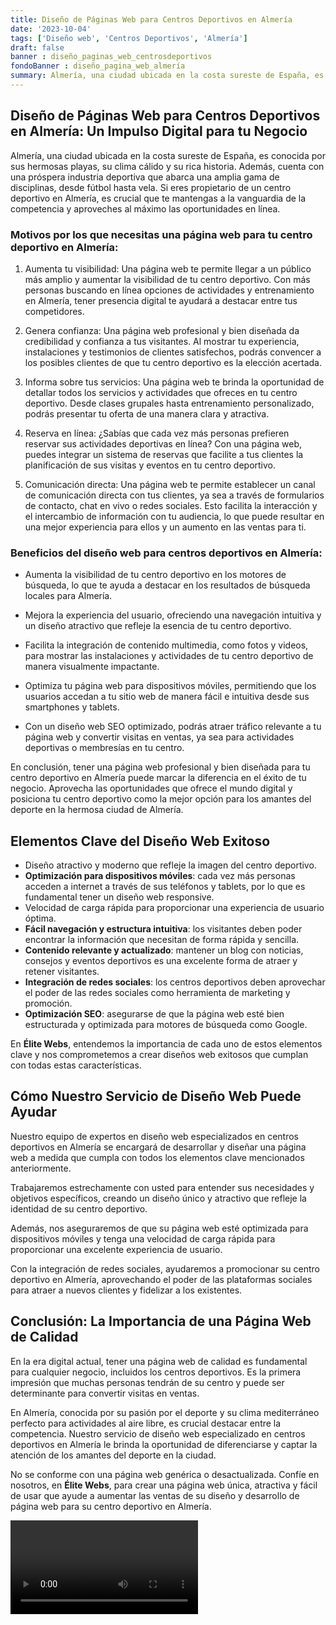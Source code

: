 ```yaml
---
title: Diseño de Páginas Web para Centros Deportivos en Almería
date: '2023-10-04'
tags: ['Diseño web', 'Centros Deportivos', 'Almería']
draft: false
banner : diseño_paginas_web_centrosdeportivos
fondoBanner : diseño_pagina_web_almería
summary: Almería, una ciudad ubicada en la costa sureste de España, es conocida por sus hermosas playas, su clima cálido y su rica historia. Además, cuenta con una próspera industria deportiva que abarca una amplia gama de disciplinas, desde fútbol hasta vela. Si eres propietario de un centro deportivo en Almería, es crucial que te mantengas a la vanguardia de la competencia y aproveches al máximo las oportunidades en línea.
---
```


## Diseño de Páginas Web para Centros Deportivos en Almería: Un Impulso Digital para tu Negocio

Almería, una ciudad ubicada en la costa sureste de España, es conocida por sus hermosas playas, su clima cálido y su rica historia. Además, cuenta con una próspera industria deportiva que abarca una amplia gama de disciplinas, desde fútbol hasta vela. Si eres propietario de un centro deportivo en Almería, es crucial que te mantengas a la vanguardia de la competencia y aproveches al máximo las oportunidades en línea.

### Motivos por los que necesitas una página web para tu centro deportivo en Almería:

1. Aumenta tu visibilidad: Una página web te permite llegar a un público más amplio y aumentar la visibilidad de tu centro deportivo. Con más personas buscando en línea opciones de actividades y entrenamiento en Almería, tener presencia digital te ayudará a destacar entre tus competidores.

2. Genera confianza: Una página web profesional y bien diseñada da credibilidad y confianza a tus visitantes. Al mostrar tu experiencia, instalaciones y testimonios de clientes satisfechos, podrás convencer a los posibles clientes de que tu centro deportivo es la elección acertada.

3. Informa sobre tus servicios: Una página web te brinda la oportunidad de detallar todos los servicios y actividades que ofreces en tu centro deportivo. Desde clases grupales hasta entrenamiento personalizado, podrás presentar tu oferta de una manera clara y atractiva.

4. Reserva en línea: ¿Sabías que cada vez más personas prefieren reservar sus actividades deportivas en línea? Con una página web, puedes integrar un sistema de reservas que facilite a tus clientes la planificación de sus visitas y eventos en tu centro deportivo.

5. Comunicación directa: Una página web te permite establecer un canal de comunicación directa con tus clientes, ya sea a través de formularios de contacto, chat en vivo o redes sociales. Esto facilita la interacción y el intercambio de información con tu audiencia, lo que puede resultar en una mejor experiencia para ellos y un aumento en las ventas para ti.

### Beneficios del diseño web para centros deportivos en Almería:

- Aumenta la visibilidad de tu centro deportivo en los motores de búsqueda, lo que te ayuda a destacar en los resultados de búsqueda locales para Almería.

- Mejora la experiencia del usuario, ofreciendo una navegación intuitiva y un diseño atractivo que refleje la esencia de tu centro deportivo.

- Facilita la integración de contenido multimedia, como fotos y videos, para mostrar las instalaciones y actividades de tu centro deportivo de manera visualmente impactante.

- Optimiza tu página web para dispositivos móviles, permitiendo que los usuarios accedan a tu sitio web de manera fácil e intuitiva desde sus smartphones y tablets.

- Con un diseño web SEO optimizado, podrás atraer tráfico relevante a tu página web y convertir visitas en ventas, ya sea para actividades deportivas o membresías en tu centro.

En conclusión, tener una página web profesional y bien diseñada para tu centro deportivo en Almería puede marcar la diferencia en el éxito de tu negocio. Aprovecha las oportunidades que ofrece el mundo digital y posiciona tu centro deportivo como la mejor opción para los amantes del deporte en la hermosa ciudad de Almería.

<GifSeo />

<Cta />

## Elementos Clave del Diseño Web Exitoso

- Diseño atractivo y moderno que refleje la imagen del centro deportivo.
- **Optimización para dispositivos móviles**: cada vez más personas acceden a internet a través de sus teléfonos y tablets, por lo que es fundamental tener un diseño web responsive.
- Velocidad de carga rápida para proporcionar una experiencia de usuario óptima.
- **Fácil navegación y estructura intuitiva**: los visitantes deben poder encontrar la información que necesitan de forma rápida y sencilla.
- **Contenido relevante y actualizado**: mantener un blog con noticias, consejos y eventos deportivos es una excelente forma de atraer y retener visitantes.
- **Integración de redes sociales**: los centros deportivos deben aprovechar el poder de las redes sociales como herramienta de marketing y promoción.
- **Optimización SEO**: asegurarse de que la página web esté bien estructurada y optimizada para motores de búsqueda como Google.

En **Élite Webs**, entendemos la importancia de cada uno de estos elementos clave y nos comprometemos a crear diseños web exitosos que cumplan con todas estas características.

## Cómo Nuestro Servicio de Diseño Web Puede Ayudar

Nuestro equipo de expertos en diseño web especializados en centros deportivos en Almería se encargará de desarrollar y diseñar una página web a medida que cumpla con todos los elementos clave mencionados anteriormente.

Trabajaremos estrechamente con usted para entender sus necesidades y objetivos específicos, creando un diseño único y atractivo que refleje la identidad de su centro deportivo.

Además, nos aseguraremos de que su página web esté optimizada para dispositivos móviles y tenga una velocidad de carga rápida para proporcionar una excelente experiencia de usuario.

Con la integración de redes sociales, ayudaremos a promocionar su centro deportivo en Almería, aprovechando el poder de las plataformas sociales para atraer a nuevos clientes y fidelizar a los existentes.

## Conclusión: La Importancia de una Página Web de Calidad

En la era digital actual, tener una página web de calidad es fundamental para cualquier negocio, incluidos los centros deportivos. Es la primera impresión que muchas personas tendrán de su centro y puede ser determinante para convertir visitas en ventas.

En Almería, conocida por su pasión por el deporte y su clima mediterráneo perfecto para actividades al aire libre, es crucial destacar entre la competencia. Nuestro servicio de diseño web especializado en centros deportivos en Almería le brinda la oportunidad de diferenciarse y captar la atención de los amantes del deporte en la ciudad.

No se conforme con una página web genérica o desactualizada. Confíe en nosotros, en **Élite Webs**, para crear una página web única, atractiva y fácil de usar que ayude a aumentar las ventas de su diseño y desarrollo de página web para su centro deportivo en Almería.

<Video />

<CtaBot job='Centros Deportivos' city='Almería'/>

<Gmaps query='Almería+españa+maps' />